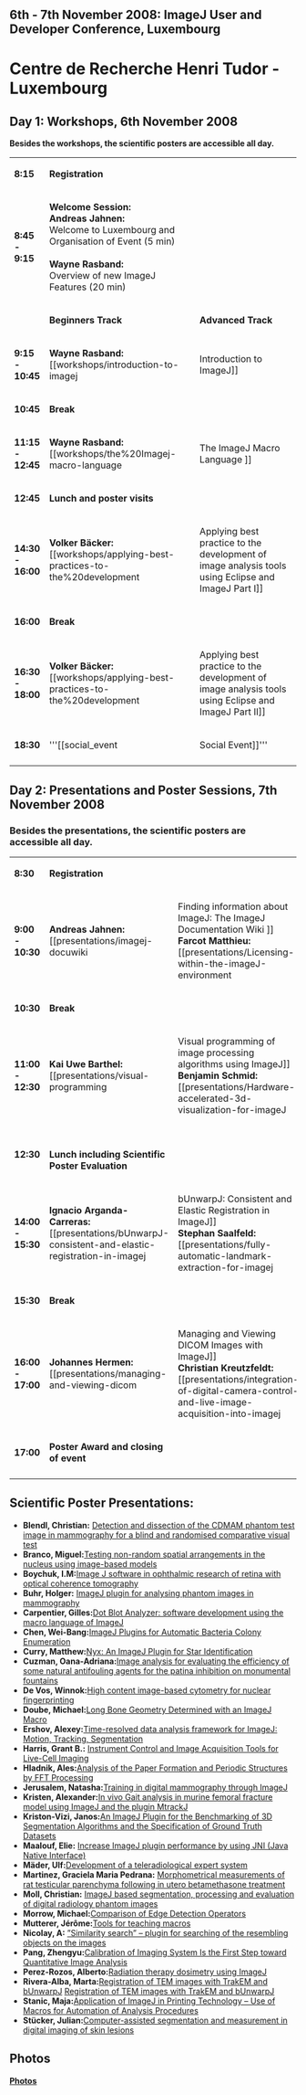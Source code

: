 == 6th - 7th November 2008: ImageJ User and Developer Conference, Luxembourg ==

= Centre de Recherche Henri Tudor - Luxembourg =

== Day 1: Workshops, 6th November 2008 ==

'''Besides the workshops, the scientific posters are accessible all day.'''

{| class="wikitable sortable" border=1
|  '''8:15'''  ||  '''Registration'''  || 
|-
|  '''8:45'''<br />''' - '''<br />'''9:15'''  ||  ''' Welcome Session: '''<br />'''Andreas Jahnen:'''<br />Welcome to Luxembourg and Organisation of Event (5 min) <br /><br />'''Wayne Rasband:'''<br />Overview of new ImageJ Features (20 min)<br /> || 
|-
|  <br /> ||  '''Beginners Track'''  ||  '''Advanced Track''' 
|-
|  '''9:15 <br />- <br />10:45'''  ||  '''Wayne Rasband:'''<br />[[workshops/introduction-to-imagej ||  Introduction to ImageJ]]  ||  '''Thomas Boudier:'''<br />[[workshops/3d-image-processing-and-analysis ||  3D Image Processing and analysis<br />]] 
|-
|  '''10:45'''  ||  '''Break'''  || 
|-
|  '''11:15 <br />- <br />12:45'''  ||  '''Wayne Rasband: '''<br />[[workshops/the%20Imagej-macro-language ||  The ImageJ Macro Language ]]  ||  '''Albert Cardona: '''<br />[[workshops/register-edit-analyze-and-3d-model-terabytes-of-images-with-trakem2 ||  Register, edit, analyze and 3D model terabytes of images with TrakEM2]] 
|-
|  '''12:45'''  ||  ''' Lunch and poster visits'''  || 
|-
|  '''14:30 '''<br />'''- '''<br />'''16:00'''  ||  '''Volker Bäcker: '''<br />[[workshops/applying-best-practices-to-the%20development ||  Applying best practice to the development of image analysis tools using Eclipse and ImageJ Part I]]  ||  ''' Jerome Mutterer: '''<br />[[workshops/Custom-toolbars-and-mini-applications-with-action-bar ||  Custom toolbars and mini applications with ActionBar]] 
|-
|  '''16:00'''  ||  ''' Break'''  || 
|-
|  '''16:30 '''<br />'''- '''<br />'''18:00'''  ||  '''Volker Bäcker:'''<br />[[workshops/applying-best-practices-to-the%20development ||  Applying best practice to the development of image analysis tools using Eclipse and ImageJ Part II]]  ||  '''Dimiter Prodanov:'''<br />[[workshops/two-way%20communication%20of%20imaging%20data-over-the-internet-using-imagej ||  Two-way-communication of imaging data over the Internet using ImageJ]] 
|-
|  '''18:30'''  ||  '''[[social_event ||  Social Event]]'''  || 
|-
|}

== Day 2: Presentations and Poster Sessions, 7th November 2008 ==

=== Besides the presentations, the scientific posters are accessible all day. ===

{| class="wikitable sortable" border=1
|  '''8:30'''  ||  ''' Registration'''  || 
|-
|  '''9:00 '''<br />'''- '''<br />'''10:30'''  ||  '''Andreas Jahnen:'''<br />[[presentations/imagej-docuwiki || Finding information about ImageJ: The ImageJ Documentation Wiki ]]<br />'''Farcot Matthieu:'''<br />[[presentations/Licensing-within-the-imageJ-environment || Licensing within the imageJ environment]]<br />'''Johannes Schindelin:'''<br />[[presentations/fiji-is-just-imagej-batteries-included || Fiji is just ImageJ -- batteries included]]  || 
|-
|  '''10:30'''<br /> ||  ''' Break'''  || 
|-
|  '''11:00 '''<br />'''- '''<br />'''12:30'''  ||  '''Kai Uwe Barthel:'''<br />[[presentations/visual-programming || Visual programming of image processing algorithms using ImageJ]]<br />'''Benjamin Schmid:'''<br />[[presentations/Hardware-accelerated-3d-visualization-for-imageJ || Hardware-accelerated 3D visualization for ImageJ ]]<br />'''Gabriel Landini:'''<br />[[presentations/advanced-shape-analysisis-with-imageJj || Advanced shape analysis with ImageJ]]  || 
|-
|  '''12:30'''  ||  <br />''' Lunch including Scientific Poster Evaluation'''<br /> || 
|-
|  '''14:00 '''<br />'''- '''<br />'''15:30'''  ||  '''Ignacio Arganda-Carreras:'''<br />[[presentations/bUnwarpJ-consistent-and-elastic-registration-in-imagej ||  bUnwarpJ: Consistent and Elastic Registration in ImageJ]]<br />'''Stephan Saalfeld:'''<br />[[presentations/fully-automatic-landmark-extraction-for-imagej ||  Fully automatic landmark extraction for ImageJ]]<br />'''Stephan Preibisch:'''<br />[[presentations/fast-stitching ||  Fast Stitching of Huge 3D Biological Datasets]]<br /> ||  '''Robert P. Dougherty and Aryeh M. Weiss:'''<br />[[presentations''object-based-colocalization-analysis-using-imagej || Object based colocalization analysis using ImageJ ]]<br />'''Jose Luis Asensio Igoa:'''<br />[[presentations/madcuba-an-imagej-based-astronomical-data-analysis-system ||  MADCUBA: An ImageJ based astronomical data analysis system]]<br />'''David A. Randell and Gabriel Landini:'''<br />[[presentations/discrete-mereotopology-in-automated-histological-image-analysis || Discrete Mereotopology in automated histological image analysis]] 
|-
|  '''15:30'''  ||  '''Break'''  || 
|-
|  '''16:00 '''<br />'''- '''<br />'''17:00'''  ||  '''Johannes Hermen:'''<br />[[presentations/managing-and-viewing-dicom ||  Managing and Viewing DICOM Images with ImageJ]]<br />'''Christian Kreutzfeldt:'''<br />[[presentations/integration-of-digital-camera-control-and-live-image-acquisition-into-imagej ||  Integration of digital camera control and live image acquisition into ImageJ]]<br /> ||  '''Norbert O. E. Vischer and Stelian Nastase:'''<br />[[presentations/non-destructive-marking || Non-destructive marking with ObjectJ: practical examples ]]<br />'''Fabrice P Cordelières:'''<br />[[presentations/jacop || JACoP v2.0: Improving the user experience with co-localization studies]] 
|-
|  '''17:00'''  ||  '''Poster Award and closing of event'''  || 
|-
|}

== Scientific Poster Presentations: ==

* '''Blendl, Christian:''' [[/programme/posters/detection-and-dissection-of-the-cdmam|Detection and dissection of the CDMAM phantom test image in mammography for a blind and randomised comparative visual test]]
* '''Branco, Miguel: '''[[/programme/posters/testing-non-random-spatial-arrangements-in-the-nucleus-using-image-based-models|Testing non-random spatial arrangements in the nucleus using image-based models]]
* '''Boychuk, I.M: '''[[/programme/posters/imageJ-software-in-ophthalmic-research%20of%20retina%20with-optical-coherence-tomography|Image J software in ophthalmic research of retina with optical coherence tomography]]
* '''Buhr, Holger:''' [[/programme/posters/imagej-plugin-for-analysing-phantom-images|ImageJ plugin for analysing phantom images in mammography]]
* '''Carpentier, Gilles: '''[[/programme/posters/dot-blot-analyzer-software-development-using-the-macro-language-of-imagej|Dot Blot Analyzer: software development using the macro language of ImageJ]]
* '''Chen, Wei-Bang: '''[[/programme/posters/imagej-plugins-for-automatic-bacteria-colony-enumeration|ImageJ Plugins for Automatic Bacteria Colony Enumeration]]
* '''Curry, Matthew: '''[[/programme/posters/nyx|Nyx: An ImageJ Plugin for Star Identification]]
* '''Cuzman, Oana-Adriana:'''[[/programme/posters/image-analysis-for-evaluating-the-efficiency-of-some-natural-antifouling-agents-for-the-patina-inhibition-on-monumental-fountains|Image analysis for evaluating the efficiency of some natural antifouling agents for the patina inhibition on monumental fountains]]
* '''De Vos, Winnok: '''[[posters/high-content-image-based-cytometry-for-nuclear-fingerprinting|High content image-based cytometry for nuclear fingerprinting]]
* '''Doube, Michael: '''[[../programme/posters/long-Bone-geometry-determined-with-an-imagej-macro|Long Bone Geometry Determined with an ImageJ Macro]]
* ''' Ershov, Alexey: '''[[/programme/posters/time-resolved-data-analysis|Time-resolved data analysis framework for ImageJ: Motion, Tracking, Segmentation]]
* '''Harris, Grant B.:''' [[/programme/posters/intrument-control|Instrument Control and Image Acquisition Tools for Live-Cell Imaging]]
* ''' Hladnik, Ales: '''[[/programme/posters/analysis-of-the-paper-formation-and-periodic-structures-by-fft-processing|Analysis of the Paper Formation and Periodic Structures by FFT Processing]]
* '''Jerusalem, Natasha: '''[[/programme/posters/training-in-digital-mammography-trough-imagej|Training in digital mammography through ImageJ]]
* ''' Kristen, Alexander: '''[[/programme/posters/in-vivo-gait-analysis|In vivo Gait analysis in murine femoral fracture model using ImageJ and the plugin MtrackJ]]
* '''Kriston-Vizi, Janos:'''[[posters/an-omagej-plugin-for-the-benchmarking%20of%203D%20Segmentation%20Algorithms-and-the-specification-of-ground-truth-datasets|An ImageJ Plugin for the Benchmarking of 3D Segmentation Algorithms and the Specification of Ground Truth Datasets]]
* '''Maalouf, Elie:''' [[/programme/posters/imagej-plugin-performance-by-using-jni|Increase ImageJ plugin performance by using JNI (Java Native Interface)]]
* '''Mäder, Ulf: '''[[/programme/posters/development-of-a-teleradiological-expert-system|Development of a teleradiological expert system]]
* '''Martinez, Graciela Maria Pedrana:''' [[/programme/posters/morphometrical-measurements-of-rat|Morphometrical measurements of rat testicular parenchyma following in utero betamethasone treatment]]
* '''Moll, Christian:''' [[/programme/posters/imagej-based-segmentation-image-quality|ImageJ based segmentation, processing and evaluation of digital radiology phantom images]]
* '''Morrow, Michael: '''[[posters/Comparison-of-edge-detection-operators|Comparison of Edge Detection Operators]]
* '''Mutterer, Jérôme: '''[[/programme/posters/tools-for-teaching|Tools for teaching macros]]
* '''Nicolay, A:''' [[/programme/posters/similarity-search|”Similarity search” – plugin for searching of the resembling objects on the images]]
* '''Pang, Zhengyu: '''[[/programme/posters/calibration-of-imaging-system-is-the-first-step-toward-quantitative-image-analysis|Calibration of Imaging System Is the First Step toward Quantitative Image Analysis]]
* '''Perez-Rozos, Alberto: '''[[posters/Radiation-therapy-dosimetry-using-imageJ|Radiation therapy dosimetry using ImageJ]]
* '''Rivera-Alba, Marta: '''[[/programme/posters/Registration-of-TEM-images-with-TrakEM-and-bunwarpj|Registration of TEM images with TrakEM and bUnwarpJ]] [[/programme/posters/development-of-a-teleradiological-expert-system|Registration of TEM images with TrakEM and bUnwarpJ]]
* '''Stanic, Maja: '''[[posters/application-of-imagej-in|Application of ImageJ in Printing Technology – Use of Macros for Automation of Analysis Procedures]]
* '''Stücker, Julian: '''[[/programme/posters/computer-assisted-segmentation|Computer-assisted segmentation and measurement in digital imaging of skin lesions]]


== Photos ==

'''[[:fotos:ijconf2008|Photos]]'''

